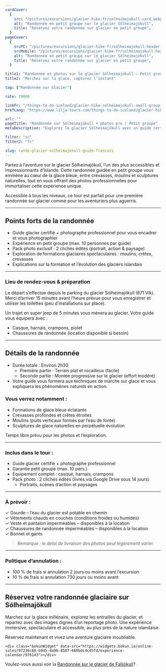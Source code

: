 ```yaml
---
cardCover:
  {
    src: "/pictures/excursions/glacier-hike-fr/solheimajokull-card.webp",
    alt: "Randonnée en petit groupe sur le glacier Sólheimajökull",
    title: "Réservez votre randonnée sur glacier en petit groupe",
  }
pageCover:
  {
    srcPC: "/pictures/excursions/glacier-hike-fr/solheimajokull-header-pc.webp",
    srcMobile: "/pictures/excursions/glacier-hike-fr/solheimajokull-header-mobile.webp",
    alt: "Randonnée en petit groupe sur le glacier Sólheimajökull",
    title: "Réservez votre randonnée sur glacier en petit groupe",
  }

title1: "Randonnée et photos sur le glacier Sólheimajökull – Petit groupe"
title2: "Marchez sur la glace, capturez l’instant"

tag: ["Randonnée sur Glacier"]

rate: 19000

linkFr: "/things-to-do-iceland/glacier-hike-solheimajokull-small-group-tour"
hrefLang: "https://www.lilja-tours.com/things-to-do-iceland/glacier-hike-solheimajokull-small-group-tour"

url: ""
pageTitle: "Randonnée sur Sólheimajökull + photos pro | Petit groupe"
metaDescription: "Explorez le glacier Sólheimajökull avec un guide certifié et repartez avec des photos pros. Glace bleue, crevasses, paysages à couper le souffle. Réservez !"

filter: "sc"
filter2: "fr"

slug: rando-glacier-solheimajokull-guide-francais
---
```


Partez à l’aventure sur le glacier Sólheimajökull, l’un des plus accessibles et impressionnants d’Islande. Cette randonnée guidée en petit groupe vous emmène au cœur de la glace bleue, entre crevasses, moulins et sculptures naturelles, tout en vous offrant des photos professionnelles pour immortaliser cette expérience unique.

Accessible à tous les niveaux, ce tour est parfait pour une première randonnée sur glacier comme pour les aventuriers plus aguerris.

---

## Points forts de la randonnée

- Guide glacier certifié + photographe professionnel pour vous encadrer et vous photographier
- Expérience en petit groupe (max. 10 personnes par guide)
- Pack photo exclusif : 2 clichés édités (portrait, action & paysage)
- Exploration de formations glaciaires spectaculaires : moulins, crêtes, crevasses
- Explications sur la formation et l’évolution des glaciers islandais

---

### Lieu de rendez-vous & préparation

Le départ s’effectue depuis le parking du glacier Sólheimajökull (871 Vík). Merci d’arriver 15 minutes avant l’heure prévue pour vous enregistrer et utiliser les toilettes (peu d’installations sur place).

Un trajet en super jeep de 5 minutes vous mènera au glacier. Votre guide vous équipera avec :

- Casque, harnais, crampons, piolet
- Chaussures de randonnée (location disponible si besoin)

---

## Détails de la randonnée

- Durée totale : Environ 2h30
  - Première partie : Terrain plat et rocailleux (facile)
  - Seconde partie : Montée progressive sur le glacier (effort modéré)
- Votre guide vous formera aux techniques de marche sur glace et vous expliquera les phénomènes naturels en action.

### Vous verrez notamment :

- Formations de glace bleue éclatante
- Crevasses profondes et crêtes étroites
- Moulins (puits verticaux formés par l’eau de fonte)
- Sculptures de glace naturelles en perpétuelle évolution

Temps libre prévu pour les photos et l’exploration.

---

### Inclus dans le tour :

- Guide glacier certifié + photographe professionnel
- Garantie petit groupe (max. 10 pers.)
- Équipement complet : casque, harnais, crampons
- Pack photo : 2 clichés édités (livrés via Google Drive sous 14 jours)
  - Portraits, scènes d’action et paysages

---

### À prévoir :

✓ Gourde – l’eau du glacier est potable en chemin  
✓ Vêtements chauds en couches (conditions froides ou humides)  
✓ Veste et pantalon imperméables – disponibles à la location  
✓ Chaussures de randonnée imperméables – disponibles à la location  
✓ Bonnet et gants

> _Remarque : le délai de livraison des photos peut légèrement varier._

---

### Politique d’annulation :

- 100 % de frais si annulation 2 jours ou moins avant l’excursion
- 10 % de frais si annulation 730 jours ou moins avant

---

## Réservez votre randonnée glaciaire sur Sólheimajökull

Marchez sur la glace millénaire, explorez les entrailles du glacier, et repartez avec des images dignes d’un reportage photo. Une expérience immersive, spectaculaire et accessible, au plus près de la nature islandaise.

Réservez maintenant et vivez une aventure glaciaire inoubliable.

<script
  type="text/javascript"
  src="https://widgets.bokun.io/assets/javascripts/apps/build/BokunWidgetsLoader.js?bookingChannelUUID=97236c68-b945-4a96-8587-660bdc4c45fd"
  async
></script>

    <div class="bokunWidget" data-src="https://widgets.bokun.io/online-sales/97236c68-b945-4a96-8587-660bdc4c45fd/experience-calendar/976143"></div>

Voulez-vous aussi voir la <a href="/fr/a-faire-en-islande/rando-glacier-falljokull-guide-francais/" title="Rando glacier sur Falljökull">Randonnée sur le glacier de Falljökull</a>?
